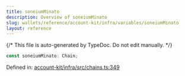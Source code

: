 ```yaml
---
title: soneiumMinato
description: Overview of soneiumMinato
slug: wallets/reference/account-kit/infra/variables/soneiumMinato
layout: reference
---
```


{/* This file is auto-generated by TypeDoc. Do not edit manually. */}

```ts
const soneiumMinato: Chain;
```

Defined in: [account-kit/infra/src/chains.ts:349](https://github.com/alchemyplatform/aa-sdk/blob/dc58c113ff1eeb06d4b3f76c505cbbaad47db8fc/account-kit/infra/src/chains.ts#L349)
